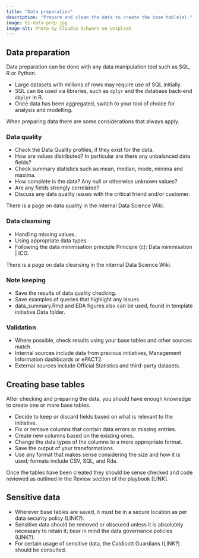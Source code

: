 ```yaml
---
title: "Data preparation"
description: "Prepare and clean the data to create the base table(s)."
image: 01-data-prep.jpg
image-alt: Photo by Claudio Schwarz on Unsplash
---
```


## Data preparation
Data preparation can be done with any data manipulation tool such as SQL, R or Python.

* Large datasets with millions of rows may require use of SQL initially.
* SQL can be used via libraries, such as `dplyr` and the database back-end `dbplyr` in R.
* Once data has been aggregated, switch to your tool of choice for analysis and modelling.

When preparing data there are some considerations that always apply.

### Data quality
* Check the Data Quality profiles, if they exist for the data.
* How are values distributed? In particular are there any unbalanced data fields?
* Check summary statistics such as mean, median, mode, minima and maxima.
* How complete is the data? Any null or otherwise unknown values?
* Are any fields strongly correlated?
* Discuss any data quality issues with the critical friend and/or customer.

There is a page on data quality in the internal Data Science Wiki.

### Data cleansing
* Handling missing values.
* Using appropriate data types.
* Following the data minimisation principle Principle (c): Data minimisation | ICO.

There is a page on data cleansing in the internal Data Science Wiki.

### Note keeping
* Save the results of data quality checking.
* Save examples of queries that highlight any issues.
* data_summary.Rmd and EDA figures.xlsx can be used, found in template initiative Data folder.

### Validation
* Where possible, check results using your base tables and other sources match.
* Internal sources include data from previous initiatives, Management Information dashboards or ePACT2.
* External sources include Official Statistics and third-party datasets.

## Creating base tables
After checking and preparing the data, you should have enough knowledge to create one or more base tables.

* Decide to keep or discard fields based on what is relevant to the initiative.
* Fix or remove columns that contain data errors or missing entries.
* Create new columns based on the existing ones.
* Change the data types of the columns to a more appropriate format.
* Save the output of your transformations.
* Use any format that makes sense considering the size and how it is used; formats include CSV, SQL, and Rda.

Once the tables have been created they should be sense checked and code reviewed as outlined in the Review section of the playbook [LINK].

## Sensitive data
* Wherever base tables are saved, it must be in a secure location as per data security policy (LINK?).
* Sensitive data should be removed or obscured unless it is absolutely necessary to retain it; bear in mind the data governance policies (LINK?).
* For certain usage of sensitive data, the Caldicott Guardians (LINK?) should be consulted.

